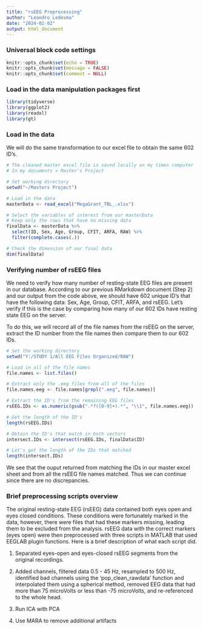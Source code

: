 ```yaml
---
title: "rsEEG Preprocessing"
author: "Leandro Ledesma"
date: "2024-02-02"
output: html_document
---
```


### Universal block code settings

```r
knitr::opts_chunk$set(echo = TRUE)
knitr::opts_chunk$set(message = FALSE)
knitr::opts_chunk$set(comment = NULL)
```

### Load in the data manipulation packages first

```r
library(tidyverse)
library(ggplot2)
library(readxl)
library(gt)
```

### Load in the data

We will do the same transformation to our excel file to obtain the same 602 ID's. 

```r
# The cleaned master excel file is saved locally on my times computer
# In my documents > Master's Project

# Set working directory
setwd("~/Masters Project")

# Load in the data
masterData <- read_excel("MegaGrant_TBL_.xlsx")

# Select the variables of interest from our masterData
# Keep only the rows that have no missing data
finalData <- masterData %>%
  select(ID, Sex, Age, Group, CFIT, ARFA, RAW) %>%
  filter(complete.cases(.))

# Check the dimension of our final data
dim(finalData)

```


### Verifying number of rsEEG files

We need to verify how many number of resting-state EEG files are present in our database. According to our previous RMarkdown document (Step 2) and our output from the code above, we should have 602 unique ID's that have the following data: Sex, Age, Group, CFIT, ARFA, and rsEEG. Let's verify if this is the case by comparing how many of our 602 IDs have resting state EEG on the server.

To do this, we will record all of the file names from the rsEEG on the server, extract the ID number from the file names then compare them to our 602 IDs. 

```r
# Set the working directory 
setwd("Y:/STUDY 1/All EEG Files Organized/RAW")

# Load in all of the file names
file.names <- list.files()

# Extract only the .eeg files from all of the files
file.names.eeg <- file.names[grepl(".eeg", file.names)]

# Extract the ID's from the remaining EEG files
rsEEG.IDs <- as.numeric(gsub(".*?([0-9]+).*", "\\1", file.names.eeg))   

# Get the length of the ID's
length(rsEEG.IDs)

# Obtain the ID's that match in both vectors
intersect.IDs <- intersect(rsEEG.IDs, finalData$ID)

# Let's get the length of the IDs that matched
length(intersect.IDs)

```
We see that the ouput returned from matching the IDs in our master excel sheet and from all the rsEEG file names matched. Thus we can continue since there are no discrepancies. 

### Brief preprocessing scripts overview

The original resting-state EEG (rsEEG) data contained both eyes open and eyes closed conditions. These conditions were fortunately marked in the data, however, there were files that had these markers missing, leading them to be excluded from the analysis. rsEEG data with the correct markers (eyes open) were then preprocessed with three scripts in MATLAB that used EEGLAB plugin functions. Here is a brief description of what each script did.

1) Separated eyes-open and eyes-closed rsEEG segments from the original recordings.

2) Added channels, filtered data 0.5 - 45 Hz, resampled to 500 Hz, identified bad channels using the 'pop_clean_rawdata' function and interpolated them using a spherical method, removed EEG data that had more than 75 microVolts or less than -75 microVolts, and re-referenced to the whole head.

3) Run ICA with PCA

4) Use MARA to remove additional artifacts

### 


